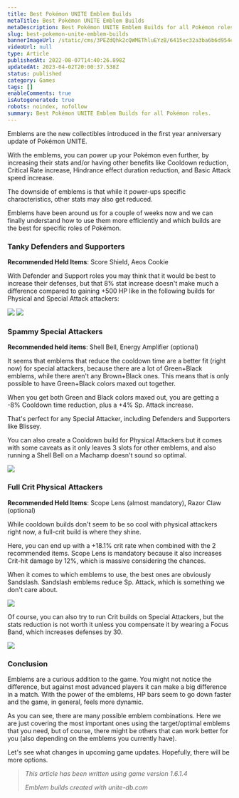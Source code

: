 ```yaml
---
title: Best Pokémon UNITE Emblem Builds
metaTitle: Best Pokémon UNITE Emblem Builds
metaDescription: Best Pokémon UNITE Emblem Builds for all Pokémon roles.
slug: best-pokemon-unite-emblem-builds
bannerImageUrl: /static/cms/3PEZdQhk2cQWMEThluEYzB/6415ec32a3ba6b6d954e7a06eab1f89f/0006-unite-emblems.jpg
videoUrl: null
type: Article
publishedAt: 2022-08-07T14:40:26.898Z
updatedAt: 2023-04-02T20:00:37.538Z
status: published
category: Games
tags: []
enableComments: true
isAutogenerated: true
robots: noindex, nofollow
summary: Best Pokémon UNITE Emblem Builds for all Pokémon roles.
---
```


Emblems are the new collectibles introduced in the first year anniversary update of Pokémon UNITE.

With the emblems, you can power up your Pokémon even further, by increasing their stats and/or having other benefits
like Cooldown reduction, Critical Rate increase, Hindrance effect duration reduction, and Basic Attack speed increase.

The downside of emblems is that while it power-ups specific characteristics, other stats may also get reduced.

Emblems have been around us for a couple of weeks now and we can finally understand how to use them more efficiently and
which builds are the best for specific roles of Pokémon.

### Tanky Defenders and Supporters

**Recommended Held Items**: Score Shield, Aeos Cookie

With Defender and Support roles you may think that it would be best to increase their defenses, but that 8% stat
increase doesn't make much a difference compared to gaining +500 HP like in the following builds for Physical and
Special Attack attackers:

![](/static/cms/78XPuRsnmhqslIKNpyZokT/af8ea3bda0698308092db9bc1722d9c4/Screenshot_2022-08-07_at_16.11.11.png)
![](/static/cms/1jKSn1bk3BXBXkqQ7mIsft/c1b4c667f78991e8174568269f5c651a/Screenshot_2022-08-07_at_16.15.57.png)

### Spammy Special Attackers

**Recommended held items**: Shell Bell, Energy Amplifier (optional)

It seems that emblems that reduce the cooldown time are a better fit (right now) for special attackers, because there
are a lot of Green+Black emblems, while there aren't any Brown+Black ones. This means that is only possible to have
Green+Black colors maxed out together.

When you get both Green and Black colors maxed out, you are getting a -8% Cooldown time reduction, plus a +4% Sp. Attack
increase.

That's perfect for any Special Attacker, including Defenders and Supporters like Blissey.

You can also create a Cooldown build for Physical Attackers but it comes with some caveats as it only leaves 3 slots for
other emblems, and also running a Shell Bell on a Machamp doesn't sound so optimal.

![](/static/cms/2tDDCnrQ8D1XdrSqkAAoKK/134a90e716f3b1486a6db9e41e1bb5b7/Screenshot_2022-08-07_at_16.19.08.png)

### Full Crit Physical Attackers

**Recommended Held Items**: Scope Lens (almost mandatory), Razor Claw (optional)

While cooldown builds don't seem to be so cool with physical attackers right now, a full-crit build is where they shine.

Here, you can end up with a +18.1% crit rate when combined with the 2 recommended items. Scope Lens is mandatory because
it also increases Crit-hit damage by 12%, which is massive considering the chances.

When it comes to which emblems to use, the best ones are obviously Sandslash. Sandslash emblems reduce Sp. Attack, which
is something we don't care about.

![](/static/cms/5l0YURQgZ8W7vNEv86MxlO/04f778b415a07681bb914a9118ab8dde/Screenshot_2022-08-07_at_16.32.11.png)

Of course, you can also try to run Crit builds on Special Attackers, but the stats reduction is not worth it unless you
compensate it by wearing a Focus Band, which increases defenses by 30.

![](/static/cms/6H8NNj0Y6fn3rjSwUlNNXP/903ff36c74762005272aca444a990c61/Screenshot_2022-08-07_at_16.34.49.png)

### Conclusion

Emblems are a curious addition to the game. You might not notice the difference, but against most advanced players it
can make a big difference in a match. With the power of the emblems, HP bars seem to go down faster and the game, in
general, feels more dynamic.

As you can see, there are many possible emblem combinations. Here we are just covering the most important ones using the
target/optimal emblems that you need, but of course, there might be others that can work better for you (also depending
on the emblems you currently have).

Let's see what changes in upcoming game updates. Hopefully, there will be more options.

> _This article has been written using game version 1.6.1.4_
>
> _Emblem builds created with unite-db.com_

